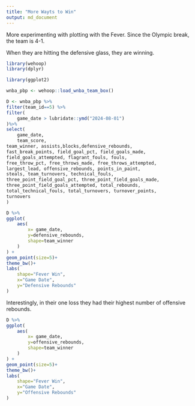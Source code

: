 ---
title: "More Wayts to Win"
output: md_document
---


More experimenting with plotting with the Fever.
Since the Olympic break, the team is 4-1. 

When they are hitting the defensive glass, they are winning.

```{r echo=FALSE, warning=FALSE, message=FALSE}
library(wehoop)
library(dplyr)

library(ggplot2)

wnba_pbp <- wehoop::load_wnba_team_box()

D <- wnba_pbp %>%
filter(team_id==5) %>% 
filter( 
    game_date > lubridate::ymd("2024-08-01")
)%>% 
select( 
    game_date, 
    team_score,                       
team_winner, assists,blocks,defensive_rebounds,
fast_break_points, field_goal_pct, field_goals_made, 
field_goals_attempted, flagrant_fouls, fouls, 
free_throw_pct, free_throws_made, free_throws_attempted, 
largest_lead, offensive_rebounds, points_in_paint, 
steals, team_turnovers, technical_fouls, 
three_point_field_goal_pct, three_point_field_goals_made, 
three_point_field_goals_attempted, total_rebounds,  
total_technical_fouls, total_turnovers, turnover_points,
turnovers   
)

D %>% 
ggplot(
    aes( 
        x= game_date,
        y=defensive_rebounds, 
        shape=team_winner
    )
) + 
geom_point(size=5)+
theme_bw()+ 
labs(
    shape="Fever Win",
    x="Game Date",
    y="Defensive Rebounds"
)

```


Interestingly, in their one loss they had their highest number of offensive rebounds. 


```{r echo=FALSE, warning=FALSE, message=FALSE}

D %>% 
ggplot(
    aes( 
        x= game_date,
        y=offensive_rebounds, 
        shape=team_winner
    )
) + 
geom_point(size=5)+
theme_bw()+ 
labs(
    shape="Fever Win",
    x="Game Date",
    y="Offensive Rebounds"
)

```


